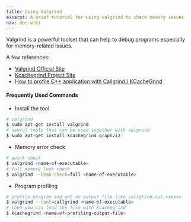 ```yaml
---
title: Using Valgrind
excerpt: A brief tutorial for using valgrind to check memory issues
nav: doc-wiki
---
```


Valgrind is a powerful toolset that can help to debug programs especially for memory-related issues.

A few references:

* [Valgrind Official Site](http://valgrind.org/)
* [Kcachegrind Project Site](http://kcachegrind.sourceforge.net/html/Usage.html)
* [How to profile C++ application with Callgrind / KCacheGrind](https://baptiste-wicht.com/posts/2011/09/profile-c-application-with-callgrind-kcachegrind.html)

#### Frequently Used Commands

* Install the tool

```bash
# valgrind 
$ sudo apt-get install valgrind
# useful tools that can be used together with valgrind 
$ sudo apt-get install kcachegrind graphviz
```

* Memory error check

```bash
# quick check
$ valgrind <name-of-executable>
# full memory leak check
$ valgrind --leak-check=full <name-of-executable>
```

* Program profiling

```bash
# profile program and get an output file like callgrind.out.xxxxxx
$ valgrind --tool=callgrind <name-of-executable>
# then you can load the file with Kcachegrind
$ kcachegrind <name-of-profiling-output-file>
```

